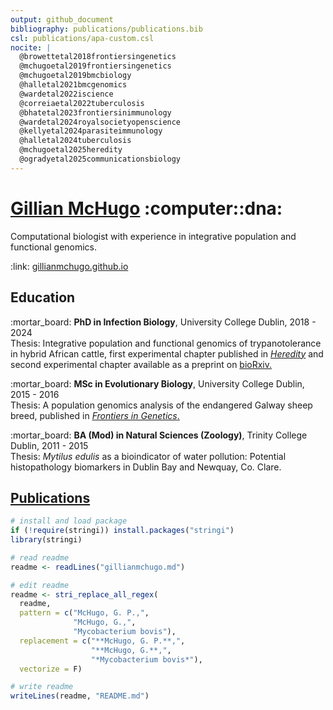 ```yaml
---
output: github_document
bibliography: publications/publications.bib
csl: publications/apa-custom.csl
nocite: |
  @browettetal2018frontiersingenetics
  @mchugoetal2019frontiersingenetics
  @mchugoetal2019bmcbiology
  @halletal2021bmcgenomics
  @wardetal2022iscience
  @correiaetal2022tuberculosis
  @bhatetal2023frontiersinimmunology
  @wardetal2024royalsocietyopenscience
  @kellyetal2024parasiteimmunology
  @halletal2024tuberculosis
  @mchugoetal2025heredity
  @ogradyetal2025communicationsbiology
---
```

# [Gillian McHugo](https://gillianmchugo.github.io) :computer::dna:

Computational biologist with experience in integrative population and functional genomics.

:link: [gillianmchugo.github.io](https://gillianmchugo.github.io)

## Education

:mortar_board: **PhD in Infection Biology**, University College Dublin, 2018 - 2024<br>
Thesis: Integrative population and functional genomics of trypanotolerance in hybrid African cattle, first experimental chapter published in [*Heredity*](https://rdcu.be/dZxHo "rdcu.be/dZxHo") and second experimental chapter available as a preprint on [bioRxiv.](https://doi.org/doi:10.1101/2025.01.31.635858 "doi.org/doi:10.1101/2025.01.31.635858")

:mortar_board: **MSc in Evolutionary Biology**, University College Dublin, 2015 - 2016<br>
Thesis: A population genomics analysis of the endangered Galway sheep breed, published in [*Frontiers in Genetics*.](https://doi.org/10.3389/fgene.2019.00927 "doi.org/10.3389/fgene.2019.00927")

:mortar_board: **BA (Mod) in Natural Sciences (Zoology)**, Trinity College Dublin, 2011 - 2015<br>
Thesis: *Mytilus edulis* as a bioindicator of water pollution: Potential histopathology biomarkers in Dublin Bay and Newquay, Co. Clare.

## [Publications](https://gillianmchugo.github.io/#publications)

<div id="refs"></div>
```r
# install and load package
if (!require(stringi)) install.packages("stringi")
library(stringi)

# read readme
readme <- readLines("gillianmchugo.md")

# edit readme
readme <- stri_replace_all_regex(
  readme,
  pattern = c("McHugo, G. P.,",
              "McHugo, G.,",
              "Mycobacterium bovis"),
  replacement = c("**McHugo, G. P.**,",
                  "**McHugo, G.**,",
                  "*Mycobacterium bovis*"),
  vectorize = F)

# write readme
writeLines(readme, "README.md")
```
